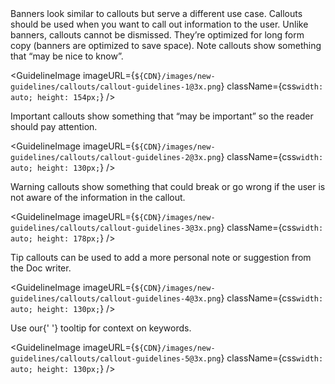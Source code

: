 
<Body
  className={css`
    margin-top: 24px;
    margin-bottom: 24px;
  `}
>
  <Link href="https://www.mongodb.design/component/banner/guidelines/">Banners</Link> look similar to callouts but serve a different use case. Callouts should be used
  when you want to call out information to the user. Unlike banners, callouts cannot
  be dismissed. They’re optimized for long form copy (banners are optimized to save
  space).
</Body>

<Body>Note callouts show something that “may be nice to know”.</Body>

<GuidelineImage
  imageURL={`${CDN}/images/new-guidelines/callouts/callout-guidelines-1@3x.png`}
  className={css`
    width: auto;
    height: 154px;
  `}
/>

<Body>
  Important callouts show something that “may be important” so the reader should
  pay attention.
</Body>

<GuidelineImage
  imageURL={`${CDN}/images/new-guidelines/callouts/callout-guidelines-2@3x.png`}
  className={css`
    width: auto;
    height: 130px;
  `}
/>

<Body>
  Warning callouts show something that could break or go wrong if the user is
  not aware of the information in the callout.
</Body>

<GuidelineImage
  imageURL={`${CDN}/images/new-guidelines/callouts/callout-guidelines-3@3x.png`}
  className={css`
    width: auto;
    height: 178px;
  `}
/>

<Body>
  Tip callouts can be used to add a more personal note or suggestion from the
  Doc writer.
</Body>

<GuidelineImage
  imageURL={`${CDN}/images/new-guidelines/callouts/callout-guidelines-4@3x.png`}
  className={css`
    width: auto;
    height: 130px;
  `}
/>

<Body>
  Use our{' '}
  <Link href="https://www.mongodb.design/component/tooltip/guidelines/">
    tooltip
  </Link>
  for context on keywords.
</Body>

<GuidelineImage
  imageURL={`${CDN}/images/new-guidelines/callouts/callout-guidelines-5@3x.png`}
  className={css`
    width: auto;
    height: 130px;
  `}
/>
